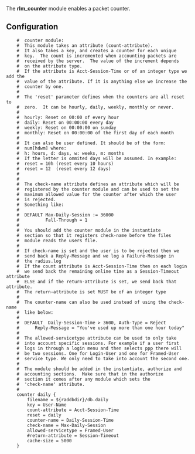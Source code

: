 The '''rlm_counter''' module enables a packet counter.

{{Default in the server source|src/modules/rlm_counter/}}

==Configuration==

{{Default in the server source|raddb/modules/counter}}

<pre>
	#  counter module:
	#  This module takes an attribute (count-attribute).
	#  It also takes a key, and creates a counter for each unique
	#  key.  The count is incremented when accounting packets are
	#  received by the server.  The value of the increment depends
	#  on the attribute type.
	#  If the attribute is Acct-Session-Time or of an integer type we add the
	#  value of the attribute. If it is anything else we increase the
	#  counter by one.
	#
	#  The 'reset' parameter defines when the counters are all reset to
	#  zero.  It can be hourly, daily, weekly, monthly or never.
	#
	#  hourly: Reset on 00:00 of every hour
	#  daily: Reset on 00:00:00 every day
	#  weekly: Reset on 00:00:00 on sunday
	#  monthly: Reset on 00:00:00 of the first day of each month
	#
	#  It can also be user defined. It should be of the form:
	#  num[hdwm] where:
	#  h: hours, d: days, w: weeks, m: months
	#  If the letter is ommited days will be assumed. In example:
	#  reset = 10h (reset every 10 hours)
	#  reset = 12  (reset every 12 days)
	#
	#
	#  The check-name attribute defines an attribute which will be
	#  registered by the counter module and can be used to set the
	#  maximum allowed value for the counter after which the user
	#  is rejected.
	#  Something like:
	#
	#  DEFAULT Max-Daily-Session := 36000
	#          Fall-Through = 1
	#
	#  You should add the counter module in the instantiate
	#  section so that it registers check-name before the files
	#  module reads the users file.
	#
	#  If check-name is set and the user is to be rejected then we
	#  send back a Reply-Message and we log a Failure-Message in
	#  the radius.log
	#  If the count attribute is Acct-Session-Time then on each login
	#  we send back the remaining online time as a Session-Timeout attribute
	#  ELSE and if the return-attribute is set, we send back that attribute.
	#  The return-attribute is set MUST be of an integer type
	#
	#  The counter-name can also be used instead of using the check-name
	#  like below:
	#
	#  DEFAULT  Daily-Session-Time > 3600, Auth-Type = Reject
	#      Reply-Message = "You've used up more than one hour today"
	#
	#  The allowed-servicetype attribute can be used to only take
	#  into account specific sessions. For example if a user first
	#  logs in through a login menu and then selects ppp there will
	#  be two sessions. One for Login-User and one for Framed-User
	#  service type. We only need to take into account the second one.
	#
	#  The module should be added in the instantiate, authorize and
	#  accounting sections.  Make sure that in the authorize
	#  section it comes after any module which sets the
	#  'check-name' attribute.
	#
	counter daily {
		filename = ${raddbdir}/db.daily
		key = User-Name
		count-attribute = Acct-Session-Time
		reset = daily
		counter-name = Daily-Session-Time
		check-name = Max-Daily-Session
		allowed-servicetype = Framed-User
		#return-attribute = Session-Timeout
		cache-size = 5000
	}
</pre>